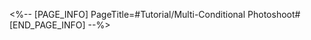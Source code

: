 <%-- [PAGE_INFO]
PageTitle=#Tutorial/Multi-Conditional Photoshoot#
[END_PAGE_INFO] --%>
{{Tutorial
|sort      = 611801
|title     = Multi-Conditional Photoshoot
|subtitle  = 
|type      = Adventure
|about     = 
|image1    = Tutorial Multi-Conditional Photoshoot 1.png{{subst:void|<!--$UPLOAD:<<SpriteOutput/TutorialPic/TutorialPage_611801.png>-<Tutorial Multi-Conditional Photoshoot 1.png>-<Tutorial Files>>-->}}
|text1     = During this mission, more conditions need to be met to complete the photoshoot.
|image2    = Tutorial Multi-Conditional Photoshoot 2.png{{subst:void|<!--$UPLOAD:<<SpriteOutput/TutorialPic/TutorialPage_611802.png>-<Tutorial Multi-Conditional Photoshoot 2.png>-<Tutorial Files>>-->}}
|text2     = The required objectives are listed in the top left corner of the photoshoot interface.
|image3    = Tutorial Multi-Conditional Photoshoot 3.png{{subst:void|<!--$UPLOAD:<<SpriteOutput/TutorialPic/TutorialPage_611803.png>-<Tutorial Multi-Conditional Photoshoot 3.png>-<Tutorial Files>>-->}}
|text3     = When {{Color|h|nobold=1|all}} the photoshoot requirements are met, you can press the shutter to complete this shoot. Try to meet all the requirements if you can.
}}